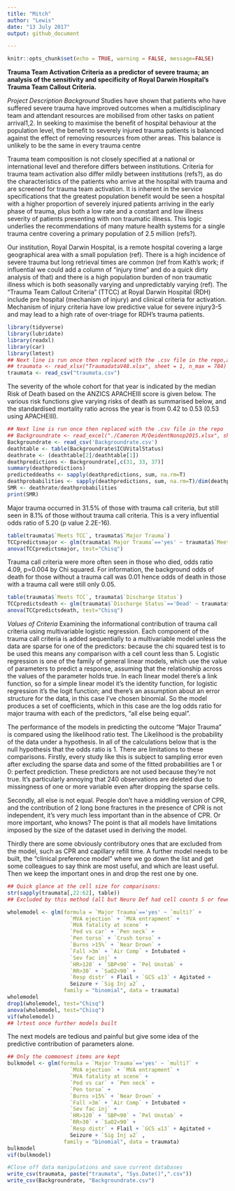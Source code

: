 ```yaml
---
title: "Mitch"
author: "Lewis"
date: "13 July 2017"
output: github_document

---
```


```r
knitr::opts_chunk$set(echo = TRUE, warning = FALSE, message=FALSE)
```

**Trauma Team Activation Criteria as a predictor of severe trauma; an analysis of the sensitivity and specificity of Royal Darwin Hospital's Trauma Team Callout Criteria.**

*Project Description*
*Background*
Studies have shown that patients who have suffered severe trauma have improved outcomes when a multidisciplinary team and attendant resources are mobilised from other tasks on patient arrival1,2.  In seeking to maximise the benefit of hospital behaviour at the population level, the benefit to severely injured trauma patients is balanced against the effect of removing resources from other areas.  This balance is unlikely to be the same in every trauma centre

Trauma team composition is not closely specified at a national or international level and therefore differs between institutions.  Criteria for trauma team activation also differ mildly between institutions (refs?), as do the characteristics of the patients who arrive at the hospital with trauma and are screened for trauma team activation.  It is inherent in the service specifications that the greatest population benefit would be seen a hospital with a higher proportion of severely injured patients arriving in the early phase of trauma, plus both a low rate and a constant and low illness severity of patients presenting with non traumatic illness.  This logic underlies the recommendations of many mature health systems for a single trauma centre covering a primary population of 2.5 million (refs?).

Our institution, Royal Darwin Hospital, is a remote hospital covering a large geographical area with a small population (ref).  There is a high incidence of severe trauma but long retrieval times are common (ref from Kath's work; if influential we could add a column of "injury time" and do a quick dirty analysis of that) and there is a high population burden of non traumatic illness which is both seasonally varying and unpredictably varying (ref).  The "Trauma Team Callout Criteria" (TTCC) at Royal Darwin Hospital (RDH) include pre hospital (mechanism of injury) and clinical criteria for activation.  Mechanism of injury criteria have low predictive value for severe injury3-5 and may lead to a high rate of over-triage for RDH's trauma patients.

```r
library(tidyverse)
library(lubridate)
library(readxl)
library(car)
library(lmtest)
## Next line is run once then replaced with the .csv file in the repo,as the subsequent line: 
## traumata <- read_xlsx("TraumadataV48.xlsx", sheet = 1, n_max = 784)
traumata <- read_csv("traumata.csv")
```
The severity of the whole cohort for that year is indicated by the median Risk of Death based on the ANZICS APACHEIII score is given below.  The various risk functions give varying risks of death as summarised below, and the standardised mortality ratio across the year is from 0.42 to 0.53 (0.53 using APACHEIII).

```r
## Next line is run once then replaced with the .csv file in the repo
## Backgroundrate <- read_excel("./Cameron M/DeidentNonop2015.xlsx", sheet = 1)
Backgroundrate <- read_csv('Backgroundrate.csv')
deathtable <- table(Backgroundrate$ICUVitalStatus)
deathrate <- (deathtable[2]/deathtable[1])
deathpredictions <- Backgroundrate[,c(31, 33, 37)]
summary(deathpredictions)
predicteddeaths <- sapply(deathpredictions, sum, na.rm=T)
deathprobabilities <- sapply(deathpredictions, sum, na.rm=T)/dim(deathpredictions)[1]
SMR <- deathrate/deathprobabilities
print(SMR)
```
Major trauma occurred in 31.5% of those with trauma call criteria, but still seen in 8.1% of those without trauma call criteria.  This is a very influential odds ratio of 5.20 (p value 2.2E-16).
```r
table(traumata$`Meets TCC`, traumata$`Major Trauma`)
TCCpredictsmajor <- glm(traumata$`Major Trauma`=='yes' ~ traumata$`Meets TCC`, family="binomial")
anova(TCCpredictsmajor, test="Chisq")
```

Trauma call criteria were more often seen in those who died, odds ratio 4.09, p=0.004 by Chi squared.  For information, the background odds of death for those without a trauma call was 0.01 hence odds of death in those with a trauma call were still only 0.05.
```r
table(traumata$`Meets TCC`, traumata$`Discharge Status`)
TCCpredictsdeath <- glm(traumata$`Discharge Status`=='Dead' ~ traumata$`Meets TCC`, family = "binomial")
anova(TCCpredictsdeath, test="Chisq")
```
*Values of Criteria*
Examining the informational contribution of trauma call criteria using multivariable logistic regression.  Each component of the trauma call criteria is added sequentially to a multivariable model unless the data are sparse for one of the predictors: because the chi squared test is to be used this means any comparison with a cell count less than 5.  Logistic regression is one of the family of general linear models, which use the value of parameters to predict a response, assuming that the relationship across the values of the parameter holds true.  In each linear model there's a link function, so for a simple linear model it's the identity function, for logistic regression it's the logit function; and there's an assumption about an error structure for the data, in this case I've chosen binomial. So the model produces a set of coefficients, which in this case are the log odds ratio for major trauma with each of the predictors, "all else being equal".

The performance of the models in predicting the outcome "Major Trauma" is compared using the likelihood ratio test.  The Likelihood is the probability of the data under a hypothesis.  In all of the calculations below that is the null hypothesis that the odds ratio is 1.
There are limitations to these comparisons.  Firstly, every study like this is subject to sampling error even after excluding the sparse data and some of the fitted probabilities are 1 or 0: perfect prediction. These predictors are not used because they're not true.  It's particularly annoying that 240 observations are deleted due to missingness of one or more variable even after dropping the sparse cells.

Secondly, all else is not equal.  People don't have a middling version of CPR, and the contribution of 2 long bone fractures in the presence of CPR is not independent, it's very much less important than in the absence of CPR.  Or more important, who knows?  The point is that all models have limitations imposed by the size of the dataset used in deriving the model.

Thirdly there are some obviously contributory ones that are excluded from the model, such as CPR and capillary refill time.  A further model needs to be built, the "clinical preference model" where we go down the list and get some colleagues to say think are most useful, and which are least useful.  Then we keep the important ones in and drop the rest one by one.
```r
## Quick glance at the cell size for comparisons:
str(sapply(traumata[,22:62], table))
## Excluded by this method (all but Neuro Def had cell counts 5 or fewer; neuro def was 6 but collinear with motor def): CPR + `Motor Loss` + `Sens Loss` + `Neuro Def` + Cyanosis + `RR<8` + `Amput Limb` + `CR<2s` + `HR<50` + `Inhal Burns` + `Blast Injury` + Drowning + `Crush head` + `Crush neck` + `Pen head` + `Bicycle vs car`

wholemodel <- glm(formula = `Major Trauma`=='yes' ~ `multi?` + 
                    `MVA ejection` + `MVA entrapment` + 
                    `MVA fatality at scene` + 
                    `Ped vs car` + `Pen neck` + 
                    `Pen torso` + `Crush torso` + 
                    `Burns >15%` + `Near Drown` + 
                    `Fall >3m` + `Air Comp` + Intubated + 
                    `Sev fac inj` + 
                    `HR>120` + `SBP<90` + `Pel Unstab` + 
                    `RR>30` + `SaO2<90` + 
                    `Resp distr` + Flail + `GCS ≤13` + Agitated + 
                    Seizure + `Sig Inj ≥2` , 
                  family = "binomial", data = traumata)
wholemodel
drop1(wholemodel, test="Chisq")
anova(wholemodel, test="Chisq")
vif(wholemodel)
## lrtest once further models built
```

The next models are tedious and painful but give some idea of the predictive contribution of parameters alone.
```r
## Only the commonest items are kept
bulkmodel <- glm(formula = `Major Trauma`=='yes' ~ `multi?` + 
                    `MVA ejection` + `MVA entrapment` + 
                    `MVA fatality at scene` + 
                    `Ped vs car` + `Pen neck` + 
                    `Pen torso` + 
                    `Burns >15%` + `Near Drown` + 
                    `Fall >3m` + `Air Comp` + Intubated + 
                    `Sev fac inj` + 
                    `HR>120` + `SBP<90` + `Pel Unstab` + 
                    `RR>30` + `SaO2<90` + 
                    `Resp distr` + Flail + `GCS ≤13` + Agitated + 
                    Seizure + `Sig Inj ≥2` , 
                  family = "binomial", data = traumata)
bulkmodel
vif(bulkmodel)
```

```r
#Close off data manipulations and save current databases
write_csv(traumata, paste("traumata", "Sys.Date()",".csv"))
write_csv(Backgroundrate, "Backgroundrate.csv")
```